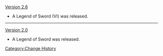 [[Version 2.6]]
* A Legend of Sword (VI) was released.
----
[[Version 2.0]]
* A Legend of Sword was released.
<noinclude>[[Category:Change History]]</noinclude>
